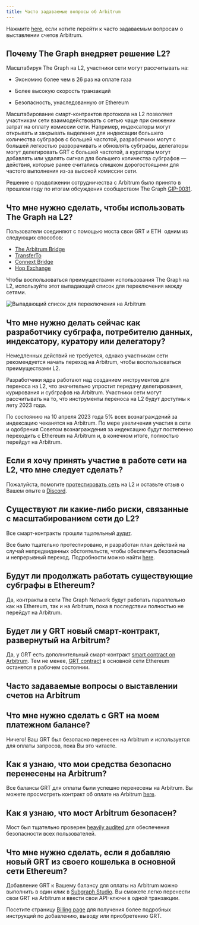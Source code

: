 ```yaml
---
title: Часто задаваемые вопросы об Arbitrum
---
```


Нажмите [here](#billing-on-arbitrum-faqs), если хотите перейти к часто задаваемым вопросам о выставлении счетов Arbitrum.

## Почему The Graph внедряет решение L2?

Масштабируя The Graph на L2, участники сети могут рассчитывать на:

- Экономию более чем в 26 раз на оплате газа

- Более высокую скорость транзакций

- Безопасность, унаследованную от Ethereum

Масштабирование смарт-контрактов протокола на L2 позволяет участникам сети взаимодействовать с сетью чаще при снижении затрат на оплату комиссии сети. Например, индексаторы могут открывать и закрывать выделения для индексации большего количества субграфов с большей частотой, разработчики могут с большей легкостью разворачивать и обновлять субграфы, делегаторы могут делегировать GRT с большей частотой, а кураторы могут добавлять или удалять сигнал для большего количества субграфов — действия, которые ранее считались слишком дорогостоящими для частого выполнения из-за высокой комиссии сети.

Решение о продолжении сотрудничества с Arbitrum было принято в прошлом году по итогам обсуждения сообществом The Graph [GIP-0031](https://forum.thegraph.com/t/gip-0031-arbitrum-grt-bridge/3305).

## Что мне нужно сделать, чтобы использовать The Graph на L2?

Пользователи соединяют с помощью моста свои GRT и ETH  одним из следующих способов:

- [The Arbitrum Bridge](https://bridge.arbitrum.io/?l2ChainId=42161)
- [TransferTo](https://transferto.xyz/swap)
- [Connext Bridge](https://bridge.connext.network/)
- [Hop Exchange](https://app.hop.exchange/#/send?token=ETH)

Чтобы воспользоваться преимуществами использования The Graph на L2, используйте этот выпадающий список для переключения между сетями.

![Выпадающий список для переключения на Arbitrum](/img/arbitrum-screenshot-toggle.png)

## Что мне нужно делать сейчас как разработчику субграфа, потребителю данных, индексатору, куратору или делегатору?

Немедленных действий не требуется, однако участникам сети рекомендуется начать переход на Arbitrum, чтобы воспользоваться преимуществами L2.

Разработчики ядра работают над созданием инструментов для переноса на L2, что значительно упростит передачу делегирования, курирования и субграфов на Arbitrum. Участники сети могут рассчитывать на то, что инструменты переноса на L2 будут доступны к лету 2023 года.

По состоянию на 10 апреля 2023 года 5% всех вознаграждений за индексацию чеканятся на Arbitrum. По мере увеличения участия в сети и одобрения Советом вознаграждения за индексацию будут постепенно переходить с Ethereum на Arbitrum и, в конечном итоге, полностью перейдут на Arbitrum.

## Если я хочу принять участие в работе сети на L2, что мне следует сделать?

Пожалуйста, помогите [протестировать сеть](https://testnet.thegraph.com/explorer) на L2 и оставьте отзыв о Вашем опыте в [Discord](https://discord.gg/graphprotocol).

## Существуют ли какие-либо риски, связанные с масштабированием сети до L2?

Все смарт-контракты прошли тщательный [аудит](https://github.com/graphprotocol/contracts/blob/main/packages/contracts/audits/OpenZeppelin/2022-07-graph-cultural-bridge-audit.pdf).

Все было тщательно протестировано, и разработан план действий на случай непредвиденных обстоятельств, чтобы обеспечить безопасный и непрерывный переход. Подробности можно найти [here](https://forum.thegraph.com/t/gip-0037-the-graph-arbitrum-deployment-with-linear-rewards-minted-in-l2/3551#risks-and-security-considerations-20).

## Будут ли продолжать работать существующие субграфы в Ethereum?

Да, контракты в сети The Graph Network будут работать параллельно как на Ethereum, так и на Arbitrum, пока в последствии полностью не перейдут на Arbitrum.

## Будет ли у GRT новый смарт-контракт, развернутый на Arbitrum?

Да, у GRT есть дополнительный смарт-контракт [smart contract on Arbitrum](https://arbiscan.io/address/0x9623063377ad1b27544c965ccd7342f7ea7e88c7). Тем не менее, [GRT contract](https://etherscan.io/token/0xc944e90c64b2c07662a292be6244bdf05cda44a7) в основной сети Ethereum останется в рабочем состоянии.

## Часто задаваемые вопросы о выставлении счетов на Arbitrum

## Что мне нужно сделать с GRT на моем платежном балансе?

Ничего! Ваш GRT был безопасно перенесен на Arbitrum и используется для оплаты запросов, пока Вы это читаете.

## Как я узнаю, что мои средства безопасно перенесены на Arbitrum?

Все балансы GRT для оплаты были успешно перенесены на Arbitrum. Вы можете просмотреть контракт об оплате на Arbitrum [here](https://arbiscan.io/address/0x1B07D3344188908Fb6DEcEac381f3eE63C48477a).

## Как я узнаю, что мост Arbitrum безопасен?

Мост был тщательно проверен [heavily audited](https://code4rena.com/contests/2022-10-the-graph-l2-bridge-contest) для обеспечения безопасности всех пользователей.

## Что мне нужно сделать, если я добавляю новый GRT из своего кошелька в основной сети Ethereum?

Добавление GRT к Вашему балансу для оплаты на Arbitrum можно выполнить в один клик в [Subgraph Studio](https://thegraph.com/studio/). Вы сможете легко перенести свои GRT на Arbitrum и ввести свои API-ключи в одной транзакции.

Посетите страницу [Billing page](/billing/) для получения более подробных инструкций по добавлению, выводу или приобретению GRT.
